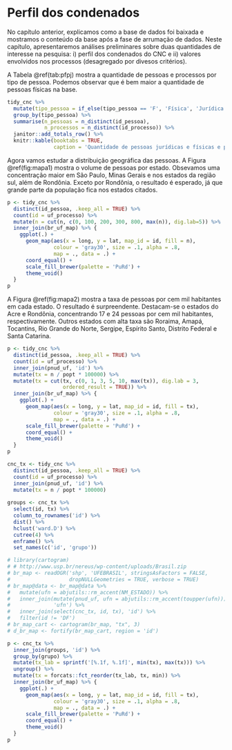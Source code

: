 # Perfil dos condenados

No capítulo anterior, explicamos como a base de dados foi baixada e mostramos o conteúdo da base após a fase de arrumação de dados. Neste capítulo, apresentaremos análises preliminares sobre duas quantidades de interesse na pesquisa: i) perfil dos condenados do CNC e ii) valores envolvidos nos processos (desagregado por divesos critérios). 

A Tabela \@ref(tab:pfpj) mostra a quantidade de pessoas e processos por tipo de pessoa. Podemos observar que é bem maior a quantidade de pessoas físicas na base.

```r
tidy_cnc %>% 
  mutate(tipo_pessoa = if_else(tipo_pessoa == 'F', 'Física', 'Jurídica')) %>% 
  group_by(tipo_pessoa) %>% 
  summarise(n_pessoas = n_distinct(id_pessoa), 
            n_processos = n_distinct(id_processo)) %>% 
  janitor::add_totals_row() %>% 
  knitr::kable(booktabs = TRUE, 
               caption = 'Quantidade de pessoas jurídicas e físicas e processos envolvidos.')
```

Agora vamos estudar a distribuição geográfica das pessoas. A Figura \@ref(fig:mapa1) mostra o volume de pessoas por estado. Obsevamos uma concentração maior em São Paulo, Minas Gerais e nos estados da região sul, além de Rondônia. Exceto por Rondônia, o resultado é esperado, já que grande parte da população fica nos estados citados.

```r
p <- tidy_cnc %>% 
  distinct(id_pessoa, .keep_all = TRUE) %>% 
  count(id = uf_processo) %>% 
  mutate(n = cut(n, c(0, 100, 200, 300, 800, max(n)), dig.lab=5)) %>% 
  inner_join(br_uf_map) %>% {
    ggplot(.) +
      geom_map(aes(x = long, y = lat, map_id = id, fill = n),
               colour = 'gray30', size = .1, alpha = .8,
               map = ., data = .) +
      coord_equal() +
      scale_fill_brewer(palette = 'PuRd') +
      theme_void()
  }
p
```

A Figura \@ref(fig:mapa2) mostra a taxa de pessoas por cem mil habitantes em cada estado. O resultado é surpreendente. Destacam-se o estados do Acre e Rondônia, concentrando 17 e 24 pessoas por cem mil habitantes, respectivamente. Outros estados com alta taxa são Roraima, Amapá, Tocantins, Rio Grande do Norte, Sergipe, Espírito Santo, Distrito Federal e Santa Catarina.

```r
p <- tidy_cnc %>% 
  distinct(id_pessoa, .keep_all = TRUE) %>% 
  count(id = uf_processo) %>% 
  inner_join(pnud_uf, 'id') %>%
  mutate(tx = n / popt * 100000) %>% 
  mutate(tx = cut(tx, c(0, 1, 3, 5, 10, max(tx)), dig.lab = 3,
                  ordered_result = TRUE)) %>% 
  inner_join(br_uf_map) %>% {
    ggplot(.) +
      geom_map(aes(x = long, y = lat, map_id = id, fill = tx),
               colour = 'gray30', size = .1, alpha = .8,
               map = ., data = .) +
      scale_fill_brewer(palette = 'PuRd') +
      coord_equal() +
      theme_void()
  }
p

cnc_tx <- tidy_cnc %>% 
  distinct(id_pessoa, .keep_all = TRUE) %>% 
  count(id = uf_processo) %>% 
  inner_join(pnud_uf, 'id') %>%
  mutate(tx = n / popt * 100000)
  
groups <- cnc_tx %>% 
  select(id, tx) %>% 
  column_to_rownames('id') %>% 
  dist() %>% 
  hclust('ward.D') %>% 
  cutree(4) %>% 
  enframe() %>% 
  set_names(c('id', 'grupo'))

# library(cartogram)
# # http://www.usp.br/nereus/wp-content/uploads/Brasil.zip
# br_map <- readOGR('shp', 'UFEBRASIL', stringsAsFactors = FALSE, 
#                   dropNULLGeometries = TRUE, verbose = TRUE)
# br_map@data <- br_map@data %>% 
#   mutate(ufn = abjutils::rm_accent(NM_ESTADO)) %>% 
#   inner_join(mutate(pnud_uf, ufn = abjutils::rm_accent(toupper(ufn))), 
#              'ufn') %>% 
#   inner_join(select(cnc_tx, id, tx), 'id') %>% 
#   filter(id != 'DF')
# br_map_cart <- cartogram(br_map, "tx", 3)
# d_br_map <- fortify(br_map_cart, region = 'id')

p <- cnc_tx %>% 
  inner_join(groups, 'id') %>% 
  group_by(grupo) %>% 
  mutate(tx_lab = sprintf('[%.1f, %.1f]', min(tx), max(tx))) %>% 
  ungroup() %>% 
  mutate(tx = forcats::fct_reorder(tx_lab, tx, min)) %>% 
  inner_join(br_uf_map) %>% {
    ggplot(.) +
      geom_map(aes(x = long, y = lat, map_id = id, fill = tx),
               colour = 'gray30', size = .1, alpha = .8,
               map = ., data = .) +
      scale_fill_brewer(palette = 'PuRd') +
      coord_equal() +
      theme_void()
  }
p

```
